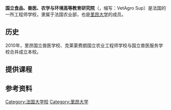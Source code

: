 {{Unreferenced|time=2021-02-03T10:03:46+00:00}}
{{Infobox university
| name        = 国立食品、兽医、农学与环境高等教育研究院
| native_name = VetAgro Sup
| caption = 
| image_name = 
| image_size = 
| latin_name = 
| motto = 
| closed = 
| established  = 2010年
| type = 工程师学校
| endowment = 
| officer_in_charge = 
| chancellor = 
| chairman = 
| president = 
| superintendent = 
| dean = 
| director = 
| vice-president = 
| provost = 
| vice_chancellor = 
| principal = 
| head_label = 
| head = 
| rector = 
| faculty = 
| staff = 
| students = 
| undergrad = 
| postgrad = 
| doctoral = 
| other = 
| location = {{FRA}}[[里昂|里昂]]
| address = 
| country = 
| state = 
| province = 
| city = 
| coor = 
| campus = 
| free_label = 
| free = 
| athletics = 
| colors = 
| colours = 
| nickname = 
| mascot = 
| affiliation = 
| affiliations = [[里昂大学|里昂大学]][[克莱蒙-奥弗涅大学|克莱蒙-奥弗涅大学]]
| telephone = 
| website      = http://www.vetagro-sup.fr/
| logo = 
| footnotes = 
| imageblason = 
| tagline = 
| vision = 
| calendar = 
| debt = 
| divinity = 
| residents = 
| profess = 
| alumni = 
| sports = 
| fightsong = 
| nobel_laureates = 
| publictransit = 
}}
'''国立食品、兽医、农学与环境高等教育研究院'''（{{lang-fr|Institut national d'enseignement supérieur et de recherche en alimentation, santé animale, sciences agronomiques et de l'environnement}}，缩写：VetAgro Sup）是法国的一所工程师学校，隶属于法国农业部，也是[[里昂大学|里昂大学]]的成员。

== 历史 ==
2010年，里昂国立兽医学校、克莱蒙费朗国立农业工程师学校与国立兽医服务学校合并成立本校。

== 提供课程 ==

== 参考资料 ==
{{Reflist}}

{{coord|display=title}}
{{法国公立科学、文化和专业机构}}
{{法国大学校会议}}
{{normdaten}}
[[Category:法国大学校|Category:法国大学校]]
[[Category:里昂大学|Category:里昂大学]]
{{univ-stub}}
{{france-stub}}